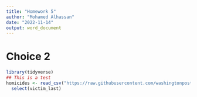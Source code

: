 ```yaml
---
title: "Homework 5"
author: "Mohamed Alhassan"
date: "2022-11-14"
output: word_document
---
```

# Choice 2

```r
library(tidyverse)
## This is a test
homicides <- read_csv("https://raw.githubusercontent.com/washingtonpost/data-homicides/master/homicide-data.csv") %>% 
  select(victim_last)
```

